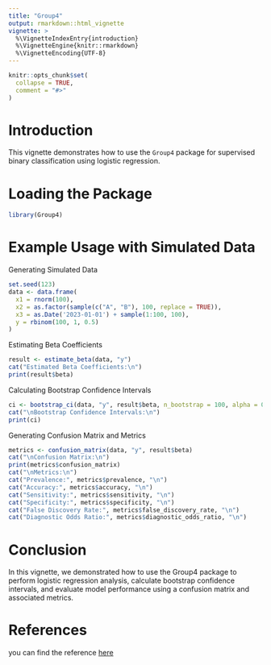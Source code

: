 ```yaml
---
title: "Group4"
output: rmarkdown::html_vignette
vignette: >
  %\VignetteIndexEntry{introduction}
  %\VignetteEngine{knitr::rmarkdown}
  %\VignetteEncoding{UTF-8}
---
```


```r
knitr::opts_chunk$set(
  collapse = TRUE,
  comment = "#>"
)
```


# Introduction

This vignette demonstrates how to use the `Group4` package for supervised binary classification using logistic regression.

# Loading the Package

```r
library(Group4)
```

# Example Usage with Simulated Data


Generating Simulated Data

```r
set.seed(123)
data <- data.frame(
  x1 = rnorm(100),
  x2 = as.factor(sample(c("A", "B"), 100, replace = TRUE)),
  x3 = as.Date('2023-01-01') + sample(1:100, 100),
  y = rbinom(100, 1, 0.5)
)

```

Estimating Beta Coefficients

```r
result <- estimate_beta(data, "y")
cat("Estimated Beta Coefficients:\n")
print(result$beta)

```

Calculating Bootstrap Confidence Intervals

```r
ci <- bootstrap_ci(data, "y", result$beta, n_bootstrap = 100, alpha = 0.05)
cat("\nBootstrap Confidence Intervals:\n")
print(ci)

```

Generating Confusion Matrix and Metrics

```r
metrics <- confusion_matrix(data, "y", result$beta)
cat("\nConfusion Matrix:\n")
print(metrics$confusion_matrix)
cat("\nMetrics:\n")
cat("Prevalence:", metrics$prevalence, "\n")
cat("Accuracy:", metrics$accuracy, "\n")
cat("Sensitivity:", metrics$sensitivity, "\n")
cat("Specificity:", metrics$specificity, "\n")
cat("False Discovery Rate:", metrics$false_discovery_rate, "\n")
cat("Diagnostic Odds Ratio:", metrics$diagnostic_odds_ratio, "\n")

```


# Conclusion

In this vignette, we demonstrated how to use the Group4 package to perform logistic regression analysis, calculate bootstrap confidence intervals, and evaluate model performance using a confusion matrix and associated metrics.


# References

you can find the reference [here](https://chatgpt.com/share/674f9710-950c-8010-ab01-c910f66608bb)


